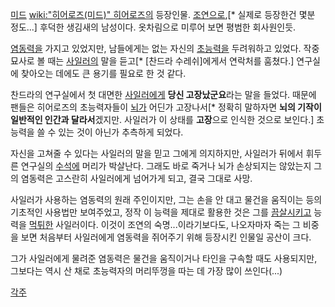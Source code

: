 [[미드]] [[wiki:"히어로즈(미드)" 히어로즈]]의 등장인물.
[[조연]]으로,[* 실제로 등장한건 몇분 정도...] 후덕한 생김새의 남성이다. 옷차림으로 미루어 보면 평범한 회사원인듯.

[[염동력]]을 가지고 있었지만, 남들에게는 없는 자신의 [[초능력]]을 두려워하고 있었다. 작중 묘사로 볼 때는 [[사일러]]의 말을 듣고[* [찬드라 수레쉬]에게서 연락처를 훔쳤다.] 연구실에 찾아오는 데에도 큰 용기를 필요로 한 것 같다.

찬드라의 연구실에서 첫 대면한 [[사일러]]에게 '''당신 고장났군요'''라는 말을 들었다. 때문에 팬들은 히어로즈의 초능력자들이 [[뇌]]가 어딘가 고장나서[* 정확히 말하자면 '''뇌의 기작이 일반적인 인간과 달라서'''겠지만. 사일러가 이 상태를 '''고장'''으로 인식한 것으로 보인다.] 초능력을 쓸 수 있는 것이 아닌가 추측하게 되었다.

자신을 고쳐줄 수 있다는 사일러의 말을 믿고 그에게 의지하지만, 사일러가 뒤에서 휘두른 연구실의 [[수석]]에 머리가 박살난다. 그래도 바로 죽거나 뇌가 손상되지는 않았는지 그의 염동력은 고스란히 사일러에게 넘어가게 되고, 결국 그대로 사망.

사일러가 사용하는 염동력의 원래 주인이지만, 그는 손을 안 대고 물건을 움직이는 등의 기초적인 사용법만 보여주었고, 정작 이 능력을 제대로 활용한 것은 그를 [[끔살]]시키고 능력을 [[먹튀]]한 사일러이다. 이것이 조연의 숙명...이라기보다도, 나오자마자 죽는 그 비중을 보면 처음부터 사일러에게 염동력을 쥐어주기 위해 등장시킨 인물일 공산이 크다.

그가 사일러에게 물려준 염동력은 물건을 움직이거나 타인을 구속할 때도 사용되지만, 그보다는 역시 산 채로 초능력자의 머리뚜껑을 따는 데 가장 많이 쓰인다(...)

[[각주]]
